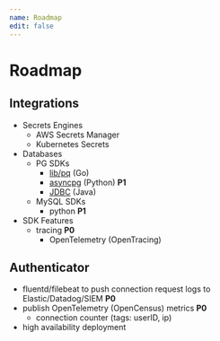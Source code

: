 ```yaml
---
name: Roadmap
edit: false
---
```


# Roadmap

## Integrations
- Secrets Engines
  - AWS Secrets Manager
  - Kubernetes Secrets
- Databases
  - PG SDKs
    - [lib/pq](https://godoc.org/github.com/lib/pq) (Go)
    - [asyncpg](https://magicstack.github.io/asyncpg/current/) (Python) **P1**
    - [JDBC](https://jdbc.postgresql.org/) (Java)
  - MySQL SDKs
    - python **P1**
- SDK Features  
  - tracing **P0**
    - OpenTelemetry (OpenTracing) 

## Authenticator
- fluentd/filebeat to push connection request logs to Elastic/Datadog/SIEM **P0**
- publish OpenTelemetry (OpenCensus) metrics **P0**
  - connection counter (tags: userID, ip)
- high availability deployment
